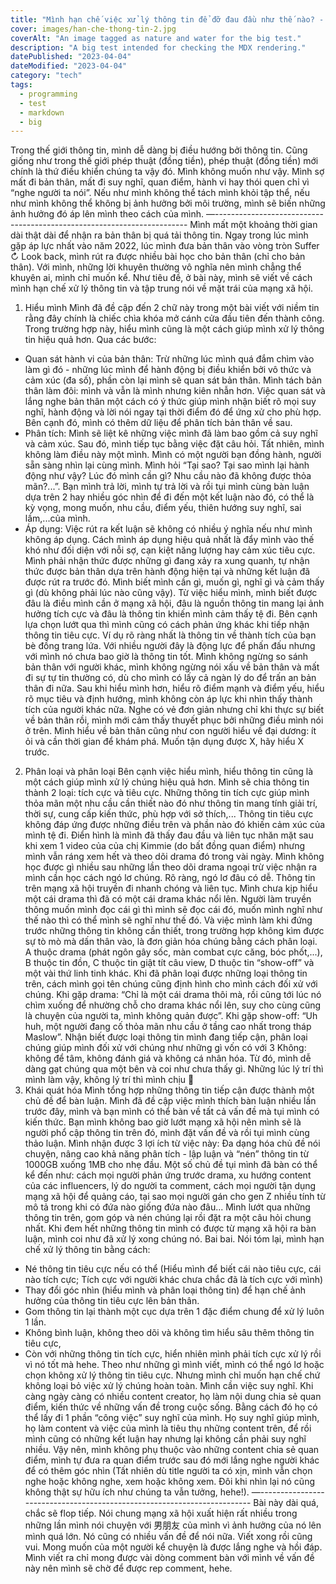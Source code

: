 ```yaml
---
title: "Mình hạn chế việc xử lý thông tin để đỡ đau đầu như thế nào? - Phần 2"
cover: images/han-che-thong-tin-2.jpg
coverAlt: "An image tagged as nature and water for the big test."
description: "A big test intended for checking the MDX rendering."
datePublished: "2023-04-04"
dateModified: "2023-04-04"
category: "tech"
tags:
  - programming
  - test
  - markdown
  - big
---
```


Trong thế giới thông tin, mình dễ dàng bị điều hướng bởi thông tin. Cũng giống như trong thế giới phép thuật (đồng tiền), phép thuật (đồng tiền) mới chính là thứ điều khiển chúng ta vậy đó. Mình không muốn như vậy. Mình sợ mất đi bản thân, mất đi suy nghĩ, quan điểm, hành vi hay thói quen chỉ vì “nghe người ta nói”. Nếu như mình không thể tách mình khỏi tập thể, nếu như mình không thể không bị ảnh hưởng bởi môi trường, mình sẽ biến những ảnh hưởng đó áp lên mình theo cách của mình. 
—-----------------------------------------------------------------------
Mình mất một khoảng thời gian dài thật dài để nhận ra bản thân bị quá tải thông tin. Ngay trong lúc mình gặp áp lực nhất vào năm 2022, lúc mình đưa bản thân vào vòng tròn Suffer ↻ Look back, mình rút ra được nhiều bài học cho bản thân (chỉ cho bản thân). Với mình, những lời khuyên thường vô nghĩa nên mình chẳng thể khuyên ai, mình chỉ muốn kể. Như tiêu đề, ở bài này, mình sẽ viết về cách mình hạn chế xử lý thông tin và tập trung nói về mặt trái của mạng xã hội. 
1. Hiểu mình 
Mình đã đề cập đến 2 chữ này trong một bài viết với niềm tin rằng đây chính là chiếc chìa khóa mở cánh cửa đầu tiên đến thành công. Trong trường hợp này, hiểu mình cũng là một cách giúp mình xử lý thông tin hiệu quả hơn. Qua các bước:
- Quan sát hành vi của bản thân: Trừ những lúc mình quá đắm chìm vào làm gì đó - những lúc mình để hành động bị điều khiển bởi vô thức và cảm xúc (đa số), phần còn lại mình sẽ quan sát bản thân. Mình tách bản thân làm đôi: mình và vẫn là mình nhưng kiên nhẫn hơn. Việc quan sát và lắng nghe bản thân một cách có ý thức giúp mình nhận biết rõ mọi suy nghĩ, hành động và lời nói ngay tại thời điểm đó để ứng xử cho phù hợp. Bên cạnh đó, mình có thêm dữ liệu để phân tích bản thân về sau.
- Phân tích: Mình sẽ liệt kê những việc mình đã làm bao gồm cả suy nghĩ và cảm xúc. Sau đó, mình tiếp tục bằng việc đặt câu hỏi. Tất nhiên, mình không làm điều này một mình. Mình có một người bạn đồng hành, người sẵn sàng nhìn lại cùng mình. Mình hỏi “Tại sao? Tại sao mình lại hành động như vậy? Lúc đó mình cần gì? Nhu cầu nào đã không được thỏa mãn?...”. Bạn mình trả lời, mình tự trả lời và rồi tụi mình cùng bàn luận dựa trên 2 hay nhiều góc nhìn để đi đến một kết luận nào đó, có thể là kỳ vọng, mong muốn, nhu cầu, điểm yếu, thiên hướng suy nghĩ, sai lầm,...của mình.
- Áp dụng: Việc rút ra kết luận sẽ không có nhiều ý nghĩa nếu như mình không áp dụng. Cách mình áp dụng hiệu quả nhất là đẩy mình vào thế khó như đối diện với nỗi sợ, cạn kiệt năng lượng hay cảm xúc tiêu cực. Mình phải nhận thức được những gì đang xảy ra xung quanh, tự nhận thức được bản thân dựa trên hành động hiện tại và những kết luận đã được rút ra trước đó. Mình biết mình cần gì, muốn gì, nghĩ gì và cảm thấy gì (dù không phải lúc nào cũng vậy).
Từ việc hiểu mình, mình biết được đâu là điều mình cần ở mạng xã hội, đâu là nguồn thông tin mang lại ảnh hưởng tích cực và đâu là thông tin khiến mình cảm thấy tệ đi. Bên cạnh lựa chọn lướt qua thì mình cũng có cách phản ứng khác khi tiếp nhận thông tin tiêu cực. Ví dụ rõ ràng nhất là thông tin về thành tích của bạn bè đồng trang lứa. Với nhiều người đây là động lực để phấn đấu nhưng với mình nó chưa bao giờ là thông tin tốt. Mình không ngừng so sánh bản thân với người khác, mình không ngừng nói xấu về bản thân và mất đi sự tự tin thường có, dù cho mình có lấy cả ngàn lý do để trấn an bản thân đi nữa. Sau khi hiểu mình hơn, hiểu rõ điểm mạnh và điểm yếu, hiểu rõ mục tiêu và định hướng, mình không còn áp lực khi nhìn thấy thành tích của người khác nữa. Nghe có vẻ đơn giản nhưng chỉ khi thực sự biết về bản thân rồi, mình mới cảm thấy thuyết phục bởi những điều mình nói ở trên. 
Mình hiểu về bản thân cũng như con người hiểu về đại dương: ít ỏi và cần thời gian để khám phá. Muốn tận dụng được X, hãy hiểu X trước.
2. Phân loại và phân loại
Bên cạnh việc hiểu mình, hiểu thông tin cũng là một cách giúp mình xử lý chúng hiệu quả hơn. Mình sẽ chia thông tin thành 2 loại: tích cực và tiêu cực. Những thông tin tích cực giúp mình thỏa mãn một nhu cầu cần thiết nào đó như thông tin mang tính giải trí, thời sự, cung cấp kiến thức, phù hợp với sở thích,... Thông tin tiêu cực không đáp ứng được những điều trên và phần nào đó khiến cảm xúc của mình tệ đi. Điển hình là mình đã thấy đau đầu và liên tục nhăn mặt sau khi xem 1 video của của chị Kimmie (do bất đồng quan điểm) nhưng mình vẫn ráng xem hết và theo dõi drama đó trong vài ngày. Mình không học được gì nhiều sau những lần theo dõi drama ngoại trừ việc nhận ra mình cần học cách ngó lơ chúng. Rõ ràng, ngó lơ đâu có dễ. Thông tin trên mạng xã hội truyền đi nhanh chóng và liên tục. Mình chưa kịp hiểu một cái drama thì đã có một cái drama khác nổi lên. Người làm truyền thông muốn mình đọc cái gì thì mình sẽ đọc cái đó, muốn mình nghĩ như thế nào thì có thể mình sẽ nghĩ như thế đó. Và việc mình làm khi đứng trước những thông tin không cần thiết, trong trường hợp không kìm được sự tò mò mà dấn thân vào, là đơn giản hóa chúng bằng cách phân loại. A thuộc drama (phát ngôn gây sốc, màn combat cực căng, bóc phốt,...), B thuộc tin đồn, C thuộc tin giật tít câu view, D thuộc tin “show-off” và một vài thứ linh tinh khác. Khi đã phân loại được những loại thông tin trên, cách mình gọi tên chúng cũng định hình cho mình cách đối xử với chúng. Khi gặp drama: “Chỉ là một cái drama thôi mà, rồi cũng tới lúc nó chìm xuống để nhường chỗ cho drama khác nổi lên, suy cho cùng cũng là chuyện của người ta, mình không quản được”. Khi gặp show-off: “Uh huh, một người đang cố thỏa mãn nhu cầu ở tầng cao nhất trong tháp Maslow”. Nhận biết được loại thông tin mình đang tiếp cận, phân loại chúng giúp mình đối xử với chúng như những gì vốn có với 3 Không: không để tâm, không đánh giá và không cá nhân hóa. Từ đó, mình dễ dàng gạt chúng qua một bên và coi như chưa thấy gì. Những lúc lý trí thì mình làm vậy, không lý trí thì mình chịu 🙂
3. Khái quát hóa
Mình tổng hợp những thông tin tiếp cận được thành một chủ đề để bàn luận. Mình đã đề cập việc mình thích bàn luận nhiều lần trước đây, mình và bạn mình có thể bàn về tất cả vấn đề mà tụi mình có kiến thức. Bạn mình không bao giờ lướt mạng xã hội nên mình sẽ là người phổ cập thông tin trên đó, mình đặt vấn đề và rồi tụi mình cùng thảo luận. Mình nhận được 3 lợi ích từ việc này: Đa dạng hóa chủ đề nói chuyện, nâng cao khả năng phân tích - lập luận và “nén” thông tin từ 1000GB xuống 1MB cho nhẹ đầu. Một số chủ đề tụi mình đã bàn có thể kể đến như: cách mọi người phản ứng trước drama, xu hướng content của các influencers, lý do người ta comment, cách mọi người tận dụng mạng xã hội để quảng cáo, tại sao mọi người gán cho gen Z nhiều tính từ mô tả trong khi có đứa nào giống đứa nào đâu... Mình lướt qua những thông tin trên, gom góp và nén chúng lại rồi đặt ra một câu hỏi chung nhất. Khi đem hết những thông tin mình có được từ mạng xã hội ra bàn luận, mình coi như đã xử lý xong chúng nó. Bai bai. 
Nói tóm lại, mình hạn chế xử lý thông tin bằng cách:
- Né thông tin tiêu cực nếu có thể (Hiểu mình để biết cái nào tiêu cực, cái nào tích cực; Tích cực với người khác chưa chắc đã là tích cực với mình)
- Thay đổi góc nhìn (hiểu mình và phân loại thông tin) để hạn chế ảnh hưởng của thông tin tiêu cực lên bản thân.
- Gom thông tin lại thành một cục dựa trên 1 đặc điểm chung để xử lý luôn 1 lần.
- Không bình luận, không theo dõi và không tìm hiểu sâu thêm thông tin tiêu cực,
- Còn với những thông tin tích cực, hiển nhiên mình phải tích cực xử lý rồi vì nó tốt mà hehe.
Theo như những gì mình viết, mình có thể ngó lơ hoặc chọn không xử lý thông tin tiêu cực. Nhưng mình chỉ muốn hạn chế chứ không loại bỏ việc xử lý chúng hoàn toàn. Mình cần việc suy nghĩ. Khi càng ngày càng có nhiều content creator, họ làm nội dung chia sẻ quan điểm, kiến thức về những vấn đề trong cuộc sống. Bằng cách đó họ có thể lấy đi 1 phần “công việc” suy nghĩ của mình. Họ suy nghĩ giúp mình, họ làm content và việc của mình là tiêu thụ những content trên, để rồi mình cũng có những kết luận hay nhưng lại không cần phải suy nghĩ nhiều. Vậy nên, mình không phụ thuộc vào những content chia sẻ quan điểm, mình tự đưa ra quan điểm trước sau đó mới lắng nghe người khác để có thêm góc nhìn (Tất nhiên dù title người ta có xịn, mình vẫn chọn nghe hoặc không nghe, xem hoặc không xem. Đôi khi nhìn lại nó cũng không thật sự hữu ích như chúng ta vẫn tưởng, hehe!).
—------------------------------------------------------------------------
Bài này dài quá, chắc sẽ flop tiếp. Nói chung mạng xã hội xuất hiện rất nhiều trong những lần mình nói chuyện với 男朋友 của mình vì ảnh hưởng của nó lên mình quá lớn. Nó cũng có nhiều vấn đề để nói nữa. Viết xong rồi cũng vui. Mong muốn của một người kể chuyện là được lắng nghe và hồi đáp. Mình viết ra chỉ mong được vài dòng comment bàn với mình về vấn đề này nên mình sẽ chờ để được rep comment, hehe.